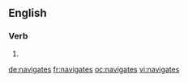 ==English==

===Verb===
{{head|en|verb form}}

# {{en-third-person singular of|navigate}}

[[de:navigates]]
[[fr:navigates]]
[[oc:navigates]]
[[vi:navigates]]